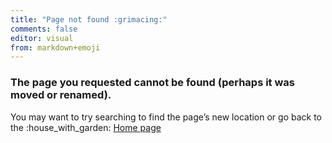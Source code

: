 ```yaml
---
title: "Page not found :grimacing:"
comments: false
editor: visual
from: markdown+emoji
---
```


### The page you requested cannot be found (perhaps it was moved or renamed).

You may want to try searching to find the page's new location or go back to the :house_with_garden: [Home page](index.qmd)
